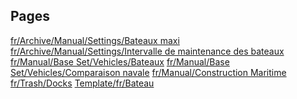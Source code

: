 
== Pages ==
[[fr/Archive/Manual/Settings/Bateaux maxi]]
[[fr/Archive/Manual/Settings/Intervalle de maintenance des bateaux]]
[[fr/Manual/Base Set/Vehicles/Bateaux]]
[[fr/Manual/Base Set/Vehicles/Comparaison navale]]
[[fr/Manual/Construction Maritime]]
[[fr/Trash/Docks]]
[[Template/fr/Bateau]]
